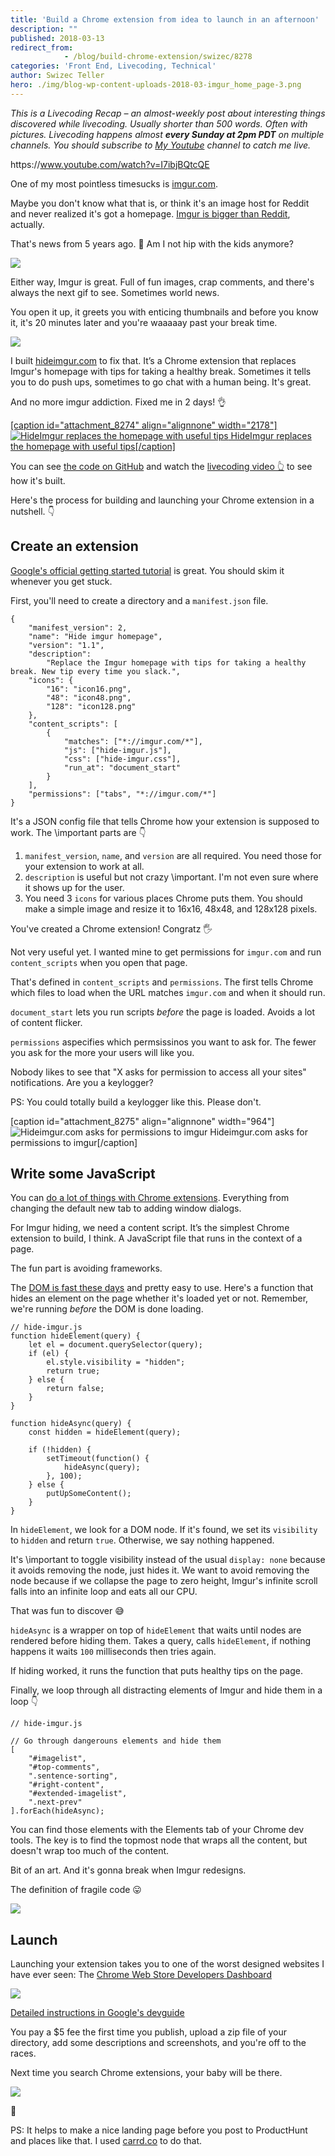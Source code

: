 ```yaml
---
title: 'Build a Chrome extension from idea to launch in an afternoon'
description: ""
published: 2018-03-13
redirect_from: 
            - /blog/build-chrome-extension/swizec/8278
categories: 'Front End, Livecoding, Technical'
author: Swizec Teller
hero: ./img/blog-wp-content-uploads-2018-03-imgur_home_page-3.png
---
```

_This is a Livecoding Recap – an almost-weekly post about interesting things discovered while livecoding. Usually shorter than 500 words. Often with pictures. Livecoding happens almost **every Sunday at 2pm PDT** on multiple channels. You should subscribe to [My Youtube](https://www.youtube.com/TheSwizec) channel to catch me live._



https&#x3A;//www.youtube.com/watch?v=I7ibjBQtcQE



One of my most pointless timesucks is [imgur.com](https://imgur.com).



Maybe you don't know what that is, or think it's an image host for Reddit and never realized it's got a homepage. [Imgur is bigger than Reddit](https://www.buzzfeed.com/jwherrman/imgur-is-now-bigger-than-reddit), actually.



That's news from 5 years ago. 🤔 Am I not hip with the kids anymore?



![](./img/media-ifxLK48cnyDDi-giphy.gif)



Either way, Imgur is great. Full of fun images, crap comments, and there's always the next gif to see. Sometimes world news.



You open it up, it greets you with enticing thumbnails and before you know it, it's 20 minutes later and you're waaaaay past your break time.



![](./img/blog-wp-content-uploads-2018-03-imgur_home_page-3.png)



I built [hideimgur.com](#) to fix that. It’s a Chrome extension that replaces Imgur's homepage with tips for taking a healthy break. Sometimes it tells you to do push ups, sometimes to go chat with a human being. It's great.



And no more imgur addiction. Fixed me in 2 days! 👌



[\[caption id="attachment_8274" align="alignnone" width="2178"\]![HideImgur replaces the homepage with useful tips](./img/blog-wp-content-uploads-2018-03-hide-imgur-homepage-1.png) HideImgur replaces the homepage with useful tips\[/caption\]](http://hideimgur.com)



You can see [the code on GitHub](https://github.com/Swizec/hide-imgur-homepage) and watch the [livecoding video 👆](#) to see how it's built.



Here's the process for building and launching your Chrome extension in a nutshell. 👇



## Create an extension



[Google's official getting started tutorial](https://developer.chrome.com/extensions/getstarted) is great. You should skim it whenever you get stuck.



First, you'll need to create a directory and a `manifest.json` file.



```
{
    "manifest_version": 2,
    "name": "Hide imgur homepage",
    "version": "1.1",
    "description":
        "Replace the Imgur homepage with tips for taking a healthy break. New tip every time you slack.",
    "icons": {
        "16": "icon16.png",
        "48": "icon48.png",
        "128": "icon128.png"
    },
    "content_scripts": [
        {
            "matches": ["*://imgur.com/*"],
            "js": ["hide-imgur.js"],
            "css": ["hide-imgur.css"],
            "run_at": "document_start"
        }
    ],
    "permissions": ["tabs", "*://imgur.com/*"]
}
```



It's a JSON config file that tells Chrome how your extension is supposed to work. The \\important parts are 👇



1. `manifest_version`, `name`, and `version` are all required. You need those for your extension to work at all.
2. `description` is useful but not crazy \\important. I'm not even sure where it shows up for the user.
3. You need 3 `icons` for various places Chrome puts them. You should make a simple image and resize it to 16x16, 48x48, and 128x128 pixels.



You've created a Chrome extension! Congratz 🖐



Not very useful yet. I wanted mine to get permissions for `imgur.com` and run `content_scripts` when you open that page.



That's defined in `content_scripts` and `permissions`. The first tells Chrome which files to load when the URL matches `imgur.com` and when it should run.



`document_start` lets you run scripts _before_ the page is loaded. Avoids a lot of content flicker.



`permissions` aspecifies which permsissinos you want to ask for. The fewer you ask for the more your users will like you.



Nobody likes to see that "X asks for permission to access all your sites" notifications. Are you a keylogger?



PS: You could totally build a keylogger like this. Please don't.



\[caption id="attachment_8275" align="alignnone" width="964"]![Hideimgur.com asks for permissions to imgur](./img/blog-wp-content-uploads-2018-03-permissions-screenshot-3.png) Hideimgur.com asks for permissions to imgur\[/caption]



## Write some JavaScript



You can [do a lot of things with Chrome extensions](https://developer.chrome.com/extensions/devguide). Everything from changing the default new tab to adding window dialogs.



For Imgur hiding, we need a content script. It’s the simplest Chrome extension to build, I think. A JavaScript file that runs in the context of a page.



The fun part is avoiding frameworks.



The [DOM is fast these days](https://swizec.com/blog/building-interactive-dom-benchmark-preliminary-results/swizec/8219) and pretty easy to use. Here's a function that hides an element on the page whether it's loaded yet or not. Remember, we're running _before_ the DOM is done loading.



```
// hide-imgur.js
function hideElement(query) {
    let el = document.querySelector(query);
    if (el) {
        el.style.visibility = "hidden";
        return true;
    } else {
        return false;
    }
}

function hideAsync(query) {
    const hidden = hideElement(query);

    if (!hidden) {
        setTimeout(function() {
            hideAsync(query);
        }, 100);
    } else {
        putUpSomeContent();
    }
}
```



In `hideElement`, we look for a DOM node. If it's found, we set its `visibility` to `hidden` and return `true`. Otherwise, we say nothing happened.



It's \\important to toggle visibility instead of the usual `display: none` because it avoids removing the node, just hides it. We want to avoid removing the node because if we collapse the page to zero height, Imgur's infinite scroll falls into an infinite loop and eats all our CPU.



That was fun to discover 😅



`hideAsync` is a wrapper on top of `hideElement` that waits until nodes are rendered before hiding them. Takes a query, calls `hideElement`, if nothing happens it waits `100` milliseconds then tries again.



If hiding worked, it runs the function that puts healthy tips on the page.



Finally, we loop through all distracting elements of Imgur and hide them in a loop 👇



```
// hide-imgur.js

// Go through dangerouns elements and hide them
[
    "#imagelist",
    "#top-comments",
    ".sentence-sorting",
    "#right-content",
    "#extended-imagelist",
    ".next-prev"
].forEach(hideAsync);
```



You can find those elements with the Elements tab of your Chrome dev tools. The key is to find the topmost node that wraps all the content, but doesn't wrap too much of the content.



Bit of an art. And it's gonna break when Imgur redesigns.



The definition of fragile code 😛



![](./img/media-Xra0ADZp25hBK-giphy.gif)



## Launch



Launching your extension takes you to one of the worst designed websites I have ever seen: The [Chrome Web Store Developers Dashboard](https://chrome.google.com/webstore/developer/dashboard?pli=1&authuser=1)



![](./img/blog-wp-content-uploads-2018-03-Screen-Shot-2018-03-13-at-09.55.39-3.png)



[Detailed instructions in Google's devguide](https://developer.chrome.com/webstore/publish)



You pay a $5 fee the first time you publish, upload a zip file of your directory, add some descriptions and screenshots, and you're off to the races.



Next time you search Chrome extensions, your baby will be there.



[![](./img/blog-wp-content-uploads-2018-03-Screen-Shot-2018-03-13-at-09.42.44-1-1024x126.png)](http://hideimgur.com)



🤘



PS: It helps to make a nice landing page before you post to ProductHunt and places like that. I used [carrd.co](https://carrd.co) to do that.